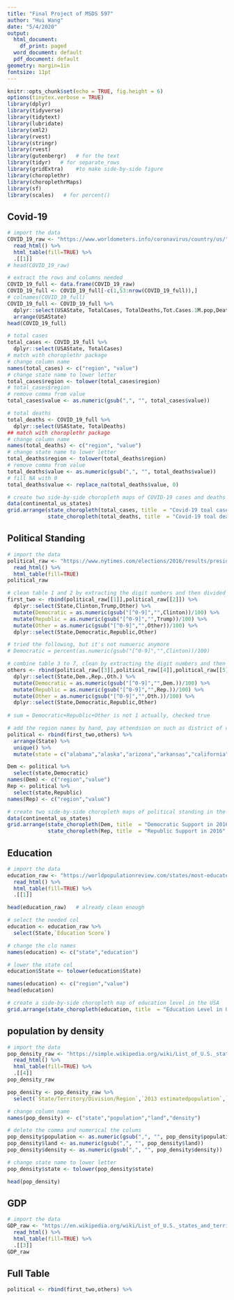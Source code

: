 ```yaml
---
title: "Final Project of MSDS 597"
author: "Hui Wang"
date: "5/4/2020"
output:
  html_document:
    df_print: paged
  word_document: default
  pdf_document: default
geometry: margin=1in
fontsize: 11pt
---
```


```r
knitr::opts_chunk$set(echo = TRUE, fig.height = 6)
options(tinytex.verbose = TRUE)
library(dplyr)
library(tidyverse)
library(tidytext)
library(lubridate)
library(xml2)
library(rvest)
library(stringr)
library(rvest)
library(gutenbergr)   # for the text 
library(tidyr)   # for separate_rows
library(gridExtra)    #to make side-by-side figure
library(choroplethr)
library(choroplethrMaps)
library(sf)
library(scales)   # for percent()
```

## Covid-19

```r
# import the data
COVID_19_raw <- "https://www.worldometers.info/coronavirus/country/us/" %>%
  read_html() %>%
  html_table(fill=TRUE) %>%
  .[[1]]
# head(COVID_19_raw)

# extract the rows and columns needed
COVID_19_full <- data.frame(COVID_19_raw)
COVID_19_full <- COVID_19_full[-c(1,53:nrow(COVID_19_full)),]
# colnames(COVID_19_full)
COVID_19_full <- COVID_19_full %>%
  dplyr::select(USAState, TotalCases, TotalDeaths,Tot.Cases.1M.pop,Deaths.1M.pop,Tests.1M.pop) %>%
  arrange(USAState)
head(COVID_19_full)

# total cases
total_cases <- COVID_19_full %>%
  dplyr::select(USAState, TotalCases)
# match with choroplethr package
# change column name 
names(total_cases) <- c("region", "value")
# change state name to lower letter
total_cases$region <- tolower(total_cases$region)
# total_cases$region
# remove comma from value
total_cases$value <- as.numeric(gsub(",", "", total_cases$value))

# total deaths
total_deaths <- COVID_19_full %>%
  dplyr::select(USAState, TotalDeaths)
## match with choroplethr package
# change column name 
names(total_deaths) <- c("region", "value")
# change state name to lower letter
total_deaths$region <- tolower(total_deaths$region)
# remove comma from value
total_deaths$value <- as.numeric(gsub(",", "", total_deaths$value))
# fill NA with 0
total_deaths$value <- replace_na(total_deaths$value, 0)
```

```r
# create two side-by-side choropleth maps of COVID-19 cases and deaths in the USA
data(continental_us_states)
grid.arrange(state_choropleth(total_cases, title  = "Covid-19 toal cases in the US", zoom = continental_us_states),
             state_choropleth(total_deaths, title  = "Covid-19 toal deaths in the US", zoom = continental_us_states))
```

## Political Standing

```r
# import the data
political_raw <- "https://www.nytimes.com/elections/2016/results/president" %>%
  read_html() %>%
  html_table(fill=TRUE)
political_raw

# clean table 1 and 2 by extracting the digit numbers and then divided by 100
first_two <- rbind(political_raw[[1]],political_raw[[2]]) %>%
  dplyr::select(State,Clinton,Trump,Other) %>%
  mutate(Democratic = as.numeric(gsub("[^0-9]","",Clinton))/100) %>%
  mutate(Republic = as.numeric(gsub("[^0-9]","",Trump))/100) %>%
  mutate(Other = as.numeric(gsub("[^0-9]","",Other))/100) %>%
  dplyr::select(State,Democratic,Republic,Other)

# tried the following, but it's not numueric anymore
# Democratic = percent(as.numeric(gsub("[^0-9]","",Clinton))/100)

# combine table 3 to 7, clean by extracting the digit numbers and then divided by 100
others <- rbind(political_raw[[3]],political_raw[[4]],political_raw[[5]],political_raw[[6]],political_raw[[7]]) %>%
  dplyr::select(State,Dem.,Rep.,Oth.) %>%
  mutate(Democratic = as.numeric(gsub("[^0-9]","",Dem.))/100) %>%
  mutate(Republic = as.numeric(gsub("[^0-9]","",Rep.))/100) %>%
  mutate(Other = as.numeric(gsub("[^0-9]","",Oth.))/100) %>%
  dplyr::select(State,Democratic,Republic,Other)
  
# sum = Democratic+Republic+Other is not 1 actually, checked true

# add the region names by hand, pay attendsion on such as district of colunmbia which in short is D.C. and stand after delaware, stand in front of it.
political <- rbind(first_two,others) %>%
  arrange(State) %>%
  unique() %>% 
  mutate(state = c("alabama","alaska","arizona","arkansas","california","colorado","connecticut","district of columbia","delaware","florida","georgia","hawaii","idaho","illinois","indiana","iowa","kansas","kentucky","louisiana","massachusetts","maryland","maine","michigan","minnesota","mississippi","missouri","montana","north carolina","north dakota","new hampshire","new jersey","new mexico","new york","nebraska","nevada","ohio","oklahoma","oregon","pennsylvania","rhode island","south carolina","south dakota","tennessee","texas","utah","virginia","vermont","west virginia","washington","wisconsin","wyoming"))

Dem <- political %>%
  select(state,Democratic)
names(Dem) <- c("region","value")
Rep <- political %>%
  select(state,Republic)
names(Rep) <- c("region","value")

# create two side-by-side choropleth maps of political standing in the USA in 2016 
data(continental_us_states)
grid.arrange(state_choropleth(Dem, title  = "Democratic Support in 2016", zoom = continental_us_states),
             state_choropleth(Rep, title  = "Republic Support in 2016", zoom = continental_us_states))
```

## Education

```r
# import the data
education_raw <- "https://worldpopulationreview.com/states/most-educated-states/" %>%
  read_html() %>%
  html_table(fill=TRUE) %>%
  .[[1]]

head(education_raw)   # already clean enough

# select the needed col
education <- education_raw %>%
  select(State,`Education Score`)

# change the clo names
names(education) <- c("state","education")

# lower the state col
education$State <- tolower(education$State)

names(education) <- c("region","value")
head(education)

# create a side-by-side choropleth map of education level in the USA
grid.arrange(state_choropleth(education, title  = "Education Level in US", zoom = continental_us_states))
```

## population by density

```r
# import the data
pop_density_raw <- "https://simple.wikipedia.org/wiki/List_of_U.S._states_by_population_density" %>%
  read_html() %>%
  html_table(fill=TRUE) %>%
  .[[4]]
pop_density_raw

pop_density <- pop_density_raw %>%
  select(`State/Territory/Division/Region`,`2013 estimatedpopulation`,`Land area(sqmi)`,`Population/sqmi`)

# change column name 
names(pop_density) <- c("state","population","land","density")

# delete the comma and numerical the colums
pop_density$population <- as.numeric(gsub(",", "", pop_density$population))
pop_density$land <- as.numeric(gsub(",", "", pop_density$land))
pop_density$density <- as.numeric(gsub(",", "", pop_density$density))

# change state name to lower letter
pop_density$state <- tolower(pop_density$state)

head(pop_density)
```

## GDP

```r
# import the data
GDP_raw <- "https://en.wikipedia.org/wiki/List_of_U.S._states_and_territories_by_GDP" %>%
  read_html() %>%
  html_table(fill=TRUE) %>%
  .[[3]]
GDP_raw
```

## Full Table

```r
political <- rbind(first_two,others) %>%
```